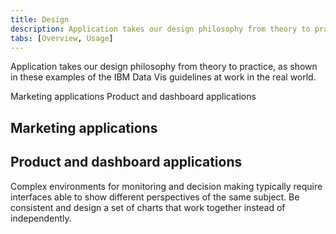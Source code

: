 ```yaml
---
title: Design
description: Application takes our design philosophy from theory to practice, as shown in these examples of the IBM Data Vis guidelines at work in the real world.
tabs: [Overview, Usage]
---
```


<PageDescription>

Application takes our design philosophy from theory to practice, as shown in these examples of the IBM Data Vis guidelines at work in the real world.
</PageDescription>

<AnchorLinks>
  <AnchorLink>Marketing applications</AnchorLink>
  <AnchorLink>Product and dashboard applications</AnchorLink>
</AnchorLinks>

## Marketing applications


## Product and dashboard applications

Complex environments for monitoring and decision making typically require interfaces able to show different perspectives of the same subject.
Be consistent and  design a set of charts that work together instead
of independently.